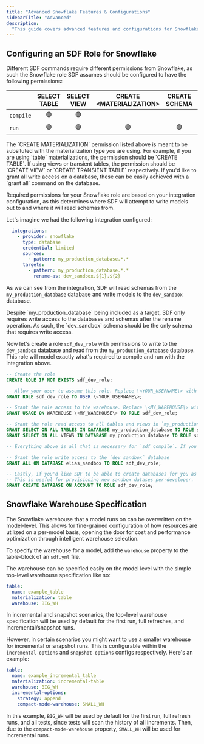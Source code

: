 ```yaml
---
title: "Advanced Snowflake Features & Configurations"
sidebarTitle: "Advanced"
description:
  "This guide covers advanced features and configurations for Snowflake integrations in SDF, like role configuration, case-preserving identifiers, and more."
---
```


## Configuring an SDF Role for Snowflake

Different SDF commands require different permissions from Snowflake, as such the Snowflake role SDF assumes should be configured to have the following permissions:

|| SELECT TABLE | SELECT VIEW | CREATE \<MATERIALIZATION\> | CREATE SCHEMA | CREATE DATABASE |
|-|:------------:|:-----------:|:--------------------------:|:-------------:|:---------------:|
| `compile` | 🟢 | 🟢 | | | |
| `run` | 🟢 | 🟢 | 🟢 | 🟢 | 🟢 |

<Note>
The `CREATE MATERIALIZATION` permission listed above is meant to be subsituted with the materialization type you are using. For example, if you are using `table` materializations, the permission should be `CREATE TABLE`. If using views or transient tables, the permission should be `CREATE VIEW` or `CREATE TRANSIENT TABLE` respectively.
If you'd like to grant all write access on a database, these can be easily achieved with a `grant all` command on the database.
</Note>

Required permissions for your Snowflake role are based on your integration configuration, as this determines where SDF will attempt to write models out to and where it will read schemas from.

Let's imagine we had the following integration configured:
```yml
  integrations:
    - provider: snowflake
      type: database
      credential: limited
      sources: 
        - pattern: my_production_database.*.*
      targets:
        - pattern: my_production_database.*.*
          rename-as: dev_sandbox.${1}.${2}
```

As we can see from the integration, SDF will read schemas from the `my_production_database` database and write models to the `dev_sandbox` database.

<Tip>
  Despite `my_production_database` being included as a target, SDF only requires write access to the databases and schemas after the rename operation. As such, the `dev_sandbox` schema should be the only schema that requires write access.
</Tip>


Now let's create a role `sdf_dev_role` with permissions to write to the `dev_sandbox` database and read from the `my_production_database` database. This role will model exactly what's required to compile and run with the integration above.

```sql
-- Create the role
CREATE ROLE IF NOT EXISTS sdf_dev_role;

-- Allow your user to assume this role. Replace \<YOUR_USERNAME\> with the Snowflake username you're using with SDF.
GRANT ROLE sdf_dev_role TO USER \<YOUR_USERNAME\>;

-- Grant the role access to the warehouse. Replace \<MY_WAREHOUSE\> with the name of your warehouse.
GRANT USAGE ON WAREHOUSE \<MY_WAREHOUSE\> TO ROLE sdf_dev_role;

-- Grant the role read access to all tables and views in `my_production_database`
GRANT SELECT ON ALL TABLES IN DATABASE my_production_database TO ROLE sdf_dev_role;
GRANT SELECT ON ALL VIEWS IN DATABASE my_production_database TO ROLE sdf_dev_role;

-- Everything above is all that is necessary for `sdf compile`. If you want to run models, you'll need to grant the following permissions as well.

-- Grant the role write access to the `dev_sandbox` database
GRANT ALL ON DATABASE elias_sandbox TO ROLE sdf_dev_role;

-- Lastly, if you'd like SDF to be able to create databases for you as you author them locally, you'll need to grant the following permissions as well.
-- This is useful for provisioning new sandbox datases per-developer.
GRANT CREATE DATABASE ON ACCOUNT TO ROLE sdf_dev_role;
```

## Snowflake Warehouse Specification 

The Snowflake warehouse that a model runs on can be overwritten on the model-level. This allows for fine-grained configuration of how resources are utilized on a per-model basis, opening the door for
cost and performance optimization through intelligent warehouse selection.

To specify the warehouse for a model, add the `warehouse` property to the table-block of an `sdf.yml` file.

The warehouse can be specified easily on the model level with the simple top-level warehouse specification like so: 
```yml example_table.sdf.yml
table:
  name: example_table
  materialization: table
  warehouse: BIG_WH
```

In incremental and snapshot scenarios, the top-level warehouse specification will be used by default for the first run, full refreshes, and incremental/snapshot runs. 

However, in certain scenarios you might want to use a smaller warehouse for incremental or snapshot runs. This is configurable within the `incremental-options` and `snapshot-options` configs respectively. Here's an example:
```yml example_incremental_table.sdf.yml
table:
  name: example_incremental_table
  materialization: incremental-table
  warehouse: BIG_WH
  incremental-options:
    strategy: append
    compact-mode-warehouse: SMALL_WH
```

In this example, `BIG_WH` will be used by default for the first run, full refresh runs, and all tests, since tests will scan the history of all increments. Then, due to the `compact-mode-warehouse` property, `SMALL_WH` will be used for incremental runs.

